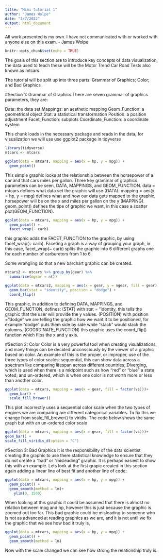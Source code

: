 ```yaml
---
title: "Mini tutorial 1"
author: "James Wolpe"
date: "3/7/2022"
output: html_document
---
```

All work presented is my own. I have not communicated with or worked with anyone else on this exam.
- James Wolpe

```r
knitr::opts_chunk$set(echo = TRUE)
```


The goals of this section are to introduce key concepts of data visualization, the data used to teach these will be the Motor Trend Car Road Tests also known as mtcars

The tutorial will be split up into three parts: Grammar of Graphics; Color; and Bad Graphics 


#Section 1: Grammar of Graphics
There are seven grammar of graphics parameters, they are:

Data: the data set
Mappings: an aesthetic mapping
Geom_Function: a geometrical object
Stat: a statistical transformation
Position: a position adjustment
Facet_Function: subplots
Coordinate_Function: a coordinate system


This chunk loads in the necessary package and reads in the data, for visualization we will use use ggplot2 package in tidyverse
```r
library(tidyverse)
mtcars <- mtcars
```

```r
ggplot(data = mtcars, mapping = aes(x = hp, y = mpg)) +
  geom_point()
```
This simple graphic looks at the relationship between the horsepower of a car and that cars miles per gallon. Three key grammar of graphics parameters can be seen, DATA, MAPPINGS, and GEOM_FUNCTION. data = mtcars defines what data set the graphic will use (DATA).  mapping = aes(x = hp, y = mpg) defines what and how our data gets mapped to the graphic, horsepower will be on the x and miles per gallon on the y (MAPPING). geom_point() defines the tipe of graphic we want, in this case a scatter plot(GEOM_FUNCTION).

```r
ggplot(data = mtcars, mapping = aes(x = hp, y = mpg)) +
  geom_point() +
  facet_wrap(~ carb) 
```
this graphic adds the FACET_FUNCTION to the graphic, by using facet_wrap(~ carb). Faceting a graph is a way of grouping your graph, in this case, facet_wrap(~ carb) splits the graphic into 6 different graphs one for each number of carburetors from 1 to 6.


Some wrangling so that a new barchart graphic can be created.
```r
mtcars2 <- mtcars %>% group_by(gear) %>%
  summarise(ngear = n())
```


```r
ggplot(data = mtcars2, mapping = aes(x = gear, y = ngear, fill = gear)) +
  geom_bar(stat = "identity", position = "dodge") +
  coord_flip()
```
This graphic, in addition to defining DATA, MAPPINGS, and GEOM_FUNCTION, defines: (STAT) with stat = "identity, this tells the graphic that the user will provide the y values. (POSITION) with position = "dodge" we are telling the graphic how we want it to be positioned, for example "dodge" puts them side by side while "stack" would stack the columns. (COORDINATE_FUNCTION) this graphic uses the coord_flip() function which flips the x and y axis.

#Section 2: Color
Color is a very powerful tool when creating visualizations, and many things can be decided unconsciously by the viewer of a graphic based on color. An example of this is the proper, or improper, use of the three types of color scales: sequential, this can show data across a spectrum like comparing lifespan across different countries; Diverging, which is used when there is a midpoint such as how "red" or "blue" a state voted; and un-ordered, which is when one color is not worth more or less than another color.


```r
ggplot(data = mtcars, mapping = aes(x = gear, fill = factor(vs)))+ 
  geom_bar() + 
  scale_fill_brewer()
```
This plot incorrectly uses a sequential color scale when the two types of engines we are comparing are different categorical variables. To fix this we change from scale_fill_brewer() to viridis. The code below shows the same graph but with an un-ordered color scale

```r
ggplot(data = mtcars, mapping = aes(x = gear, fill = factor(vs)))+ 
geom_bar() +
scale_fill_viridis_d(option = "C")
```

#Section 3: Bad Graphics
It is the responsibility of the data scientist creating the graphic to use there statistical knowledge to ensure that they do not create a "bad" or "misleading" graphic. It is perhaps easiest to show this with an example. Lets look at the first grapic created in this section again adding a linear line of best fit and another line of code:

```r
ggplot(data = mtcars, mapping = aes(x = hp, y = mpg)) +
  geom_point() +
  geom_smooth(method = lm)+
    ylim(0, 1500)
```
When looking at this graphic it could be assumed that there is almost no relation between mpg and hp, however this is just because the graphic is zoomed out too far. This bad graphic could be misleading to someone who is not as advanced at reading graphics as we are, and it is not until we fix the graphic that we see how bad it truly is,

```r
ggplot(data = mtcars, mapping = aes(x = hp, y = mpg)) +
  geom_point() +
  geom_smooth(method = lm)
```
Now with the scale changed we can see how strong the relationship truly is.

